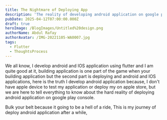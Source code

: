 ```yaml
---
title: The Nightmare of Deploying App
description: 'The reality of developing android application on google play console '
pubDate: 2025-04-12T07:00:00.000Z
draft: true
heroImage: /BlogImages/Untitled%20design.png
authorName: Abdul Rafay
authorAvatar: /IMG-20221105-WA0007.jpg
tags:
  - Flutter
  - ThoughtsProcess
---
```


We all know, I develop android and IOS application using flutter and I am quite good at it, building application is one part of the game when your building application but the second part is deploying and android and IOS applications, here is the truth I develop android application because, I don't have apple device to test my application or deploy my on apple store, but we are here to tell everything to know about the hard reality of deploying android application on google play console. 

Bulk your belt because it going to be a hell of a ride, This is my journey of deploy android application after a while, 
